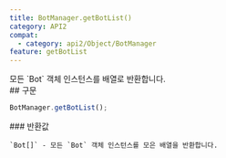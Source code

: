 ```yaml
---
title: BotManager.getBotList()
category: API2
compat:
  - category: api2/Object/BotManager
feature: getBotList
---
```


<Section>
  모든 `Bot` 객체 인스턴스를 배열로 반환합니다.
</Section>
<Section>
  ## 구문

  ~~~js
  BotManager.getBotList();
  ~~~

  <Section>
    ### 반환값

    `Bot[]` - 모든 `Bot` 객체 인스턴스를 모은 배열을 반환합니다.
  </Section>
</Section>